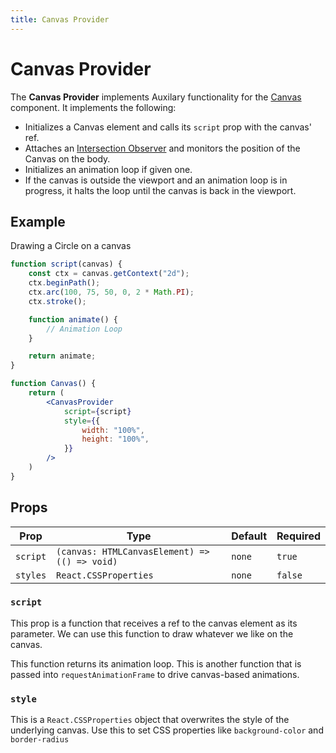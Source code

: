 ```yaml
---
title: Canvas Provider
---
```



# Canvas Provider

The **Canvas Provider** implements Auxilary functionality for the [Canvas](./Examples.mdx#canvas) component. It implements the following:

- Initializes a Canvas element and calls its `script` prop with the canvas' ref.
- Attaches an [Intersection Observer](https://developer.mozilla.org/en-US/docs/Web/API/Intersection_Observer_API) and monitors the position of the Canvas on the body.
- Initializes an animation loop if given one.
- If the canvas is outside the viewport and an animation loop is in progress, it halts the loop until the canvas is back in the viewport.

<Canvas2D />

## Example

Drawing a Circle on a canvas

```jsx
function script(canvas) {
    const ctx = canvas.getContext("2d");
    ctx.beginPath();
    ctx.arc(100, 75, 50, 0, 2 * Math.PI);
    ctx.stroke();

    function animate() {
        // Animation Loop
    }

    return animate;
}

function Canvas() {
    return (
        <CanvasProvider 
            script={script} 
            style={{
                width: "100%",
                height: "100%",
            }}
        />
    )
}
```

## Props

| Prop | Type | Default | Required |
|------|------|---------|----------|
| `script` | `(canvas: HTMLCanvasElement) => (() => void)` | `none` | `true` |
| `styles` | `React.CSSProperties` | `none` | `false` |

### `script`

This prop is a function that receives a ref to the canvas element as its parameter. We can use this function to draw whatever we like on the canvas.

This function returns its animation loop. This is another function that is passed into `requestAnimationFrame` to drive canvas-based animations.

### `style`

This is a `React.CSSProperties` object that overwrites the style of the underlying canvas. Use this to set CSS properties like `background-color` and `border-radius`
